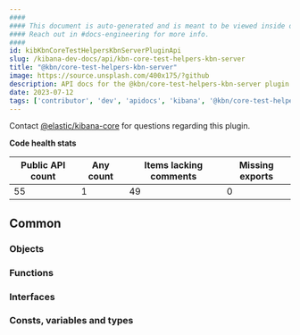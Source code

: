 ```yaml
---
####
#### This document is auto-generated and is meant to be viewed inside our experimental, new docs system.
#### Reach out in #docs-engineering for more info.
####
id: kibKbnCoreTestHelpersKbnServerPluginApi
slug: /kibana-dev-docs/api/kbn-core-test-helpers-kbn-server
title: "@kbn/core-test-helpers-kbn-server"
image: https://source.unsplash.com/400x175/?github
description: API docs for the @kbn/core-test-helpers-kbn-server plugin
date: 2023-07-12
tags: ['contributor', 'dev', 'apidocs', 'kibana', '@kbn/core-test-helpers-kbn-server']
---
```




Contact [@elastic/kibana-core](https://github.com/orgs/elastic/teams/kibana-core) for questions regarding this plugin.

**Code health stats**

| Public API count  | Any count | Items lacking comments | Missing exports |
|-------------------|-----------|------------------------|-----------------|
| 55 | 1 | 49 | 0 |

## Common

### Objects
<DocDefinitionList data={kbnCoreTestHelpersKbnServerObj.common.objects}/>

### Functions
<DocDefinitionList data={kbnCoreTestHelpersKbnServerObj.common.functions}/>

### Interfaces
<DocDefinitionList data={kbnCoreTestHelpersKbnServerObj.common.interfaces}/>

### Consts, variables and types
<DocDefinitionList data={kbnCoreTestHelpersKbnServerObj.common.misc}/>


